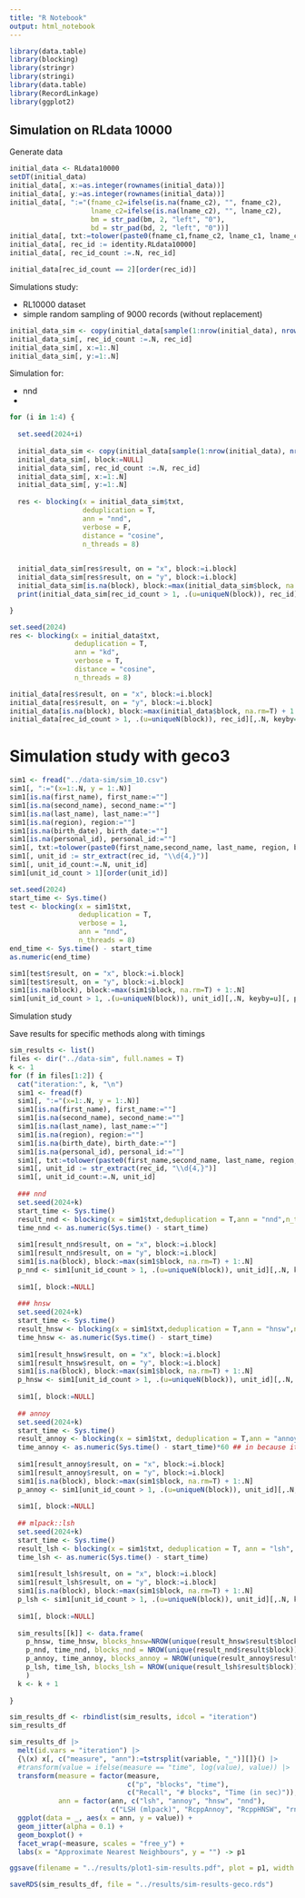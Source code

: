 ```yaml
---
title: "R Notebook"
output: html_notebook
---
```


```r
library(data.table)
library(blocking)
library(stringr)
library(stringi)
library(data.table)
library(RecordLinkage)
library(ggplot2)
```

## Simulation on RLdata 10000

Generate data

```r
initial_data <- RLdata10000
setDT(initial_data)
initial_data[, x:=as.integer(rownames(initial_data))]
initial_data[, y:=as.integer(rownames(initial_data))]
initial_data[, ":="(fname_c2=ifelse(is.na(fname_c2), "", fname_c2),
                    lname_c2=ifelse(is.na(lname_c2), "", lname_c2),
                    bm = str_pad(bm, 2, "left", "0"),
                    bd = str_pad(bd, 2, "left", "0"))]
initial_data[, txt:=tolower(paste0(fname_c1,fname_c2, lname_c1, lname_c2, by, bm, bd))]
initial_data[, rec_id := identity.RLdata10000]
initial_data[, rec_id_count :=.N, rec_id]

initial_data[rec_id_count == 2][order(rec_id)]
```

Simulations study:

+ RL10000 dataset
+ simple random sampling of 9000 records (without replacement)

```r
initial_data_sim <- copy(initial_data[sample(1:nrow(initial_data), nrow(initial_data)-1000, F), ])
initial_data_sim[, rec_id_count :=.N, rec_id]
initial_data_sim[, x:=1:.N]
initial_data_sim[, y:=1:.N]
```

Simulation for:

+ nnd
+ 
```r
for (i in 1:4) {
  
  set.seed(2024+i)
 
  initial_data_sim <- copy(initial_data[sample(1:nrow(initial_data), nrow(initial_data)-1000, F), ])
  initial_data_sim[, block:=NULL]
  initial_data_sim[, rec_id_count :=.N, rec_id]
  initial_data_sim[, x:=1:.N]
  initial_data_sim[, y:=1:.N]
  
  res <- blocking(x = initial_data_sim$txt, 
                  deduplication = T, 
                  ann = "nnd", 
                  verbose = F,
                  distance = "cosine",
                  n_threads = 8)

  
  initial_data_sim[res$result, on = "x", block:=i.block]
  initial_data_sim[res$result, on = "y", block:=i.block]
  initial_data_sim[is.na(block), block:=max(initial_data_sim$block, na.rm=T) + 1:.N]
  print(initial_data_sim[rec_id_count > 1, .(u=uniqueN(block)), rec_id][,.N, keyby=u][, p:=N/sum(N)*100][])

}
```


```r
set.seed(2024)
res <- blocking(x = initial_data$txt, 
                deduplication = T, 
                ann = "kd", 
                verbose = T,
                distance = "cosine",
                n_threads = 8)

initial_data[res$result, on = "x", block:=i.block]
initial_data[res$result, on = "y", block:=i.block]
initial_data[is.na(block), block:=max(initial_data$block, na.rm=T) + 1:.N]
initial_data[rec_id_count > 1, .(u=uniqueN(block)), rec_id][,.N, keyby=u]
```

# Simulation study with geco3 



```r
sim1 <- fread("../data-sim/sim_10.csv")
sim1[, ":="(x=1:.N, y = 1:.N)]
sim1[is.na(first_name), first_name:=""]
sim1[is.na(second_name), second_name:=""]
sim1[is.na(last_name), last_name:=""]
sim1[is.na(region), region:=""]
sim1[is.na(birth_date), birth_date:=""]
sim1[is.na(personal_id), personal_id:=""]
sim1[, txt:=tolower(paste0(first_name,second_name, last_name, region, birth_date, personal_id))]
sim1[, unit_id := str_extract(rec_id, "\\d{4,}")]
sim1[, unit_id_count:=.N, unit_id]
sim1[unit_id_count > 1][order(unit_id)]
```

```r
set.seed(2024)
start_time <- Sys.time()
test <- blocking(x = sim1$txt,
                 deduplication = T,
                 verbose = 1,
                 ann = "nnd",
                 n_threads = 8)
end_time <- Sys.time() - start_time
as.numeric(end_time)

sim1[test$result, on = "x", block:=i.block]
sim1[test$result, on = "y", block:=i.block]
sim1[is.na(block), block:=max(sim1$block, na.rm=T) + 1:.N]
sim1[unit_id_count > 1, .(u=uniqueN(block)), unit_id][,.N, keyby=u][, p:=N/sum(N)][u == 1]$p
```

Simulation study

Save results for specific methods along with timings

```r
sim_results <- list()
files <- dir("../data-sim", full.names = T)
k <- 1
for (f in files[1:2]) {
  cat("iteration:", k, "\n")
  sim1 <- fread(f)
  sim1[, ":="(x=1:.N, y = 1:.N)]
  sim1[is.na(first_name), first_name:=""]
  sim1[is.na(second_name), second_name:=""]
  sim1[is.na(last_name), last_name:=""]
  sim1[is.na(region), region:=""]
  sim1[is.na(birth_date), birth_date:=""]
  sim1[is.na(personal_id), personal_id:=""]
  sim1[, txt:=tolower(paste0(first_name,second_name, last_name, region, birth_date, personal_id))]
  sim1[, unit_id := str_extract(rec_id, "\\d{4,}")]
  sim1[, unit_id_count:=.N, unit_id]
 
  ### nnd
  set.seed(2024+k)
  start_time <- Sys.time()
  result_nnd <- blocking(x = sim1$txt,deduplication = T,ann = "nnd",n_threads = 8)
  time_nnd <- as.numeric(Sys.time() - start_time)
  
  sim1[result_nnd$result, on = "x", block:=i.block]
  sim1[result_nnd$result, on = "y", block:=i.block]
  sim1[is.na(block), block:=max(sim1$block, na.rm=T) + 1:.N]
  p_nnd <- sim1[unit_id_count > 1, .(u=uniqueN(block)), unit_id][,.N, keyby=u][, p:=N/sum(N)][u == 1]$p
  
  sim1[, block:=NULL]
  
  ### hnsw
  set.seed(2024+k)
  start_time <- Sys.time()
  result_hnsw <- blocking(x = sim1$txt,deduplication = T,ann = "hnsw",n_threads = 8)
  time_hnsw <- as.numeric(Sys.time() - start_time)
  
  sim1[result_hnsw$result, on = "x", block:=i.block]
  sim1[result_hnsw$result, on = "y", block:=i.block]
  sim1[is.na(block), block:=max(sim1$block, na.rm=T) + 1:.N]
  p_hnsw <- sim1[unit_id_count > 1, .(u=uniqueN(block)), unit_id][,.N, keyby=u][, p:=N/sum(N)][u == 1]$p
  
  sim1[, block:=NULL]
  
  ## annoy
  set.seed(2024+k)
  start_time <- Sys.time()
  result_annoy <- blocking(x = sim1$txt, deduplication = T,ann = "annoy",n_threads = 8)
  time_annoy <- as.numeric(Sys.time() - start_time)*60 ## in because it is in minutes
  
  sim1[result_annoy$result, on = "x", block:=i.block]
  sim1[result_annoy$result, on = "y", block:=i.block]
  sim1[is.na(block), block:=max(sim1$block, na.rm=T) + 1:.N]
  p_annoy <- sim1[unit_id_count > 1, .(u=uniqueN(block)), unit_id][,.N, keyby=u][, p:=N/sum(N)][u == 1]$p
  
  sim1[, block:=NULL]
  
  ## mlpack::lsh
  set.seed(2024+k)
  start_time <- Sys.time()
  result_lsh <- blocking(x = sim1$txt, deduplication = T, ann = "lsh", n_threads = 8)
  time_lsh <- as.numeric(Sys.time() - start_time)
  
  sim1[result_lsh$result, on = "x", block:=i.block]
  sim1[result_lsh$result, on = "y", block:=i.block]
  sim1[is.na(block), block:=max(sim1$block, na.rm=T) + 1:.N]
  p_lsh <- sim1[unit_id_count > 1, .(u=uniqueN(block)), unit_id][,.N, keyby=u][, p:=N/sum(N)][u == 1]$p
  
  sim1[, block:=NULL]
  
  sim_results[[k]] <- data.frame(
    p_hnsw, time_hnsw, blocks_hnsw=NROW(unique(result_hnsw$result$block)),
    p_nnd, time_nnd, blocks_nnd = NROW(unique(result_nnd$result$block)),
    p_annoy, time_annoy, blocks_annoy = NROW(unique(result_annoy$result$block)),
    p_lsh, time_lsh, blocks_lsh = NROW(unique(result_lsh$result$block))
    )
  k <- k + 1
  
}

sim_results_df <- rbindlist(sim_results, idcol = "iteration")
sim_results_df
```


```r
sim_results_df |> 
  melt(id.vars = "iteration") |> 
  {\(x) x[, c("measure", "ann"):=tstrsplit(variable, "_")][]}() |>
  #transform(value = ifelse(measure == "time", log(value), value)) |>
  transform(measure = factor(measure, 
                             c("p", "blocks", "time"),
                             c("Recall", "# blocks", "Time (in sec)")),
            ann = factor(ann, c("lsh", "annoy", "hnsw", "nnd"), 
                         c("LSH (mlpack)", "RcppAnnoy", "RcppHNSW", "rnndescent"))) |> 
  ggplot(data = _, aes(x = ann, y = value)) + 
  geom_jitter(alpha = 0.1) + 
  geom_boxplot() + 
  facet_wrap(~measure, scales = "free_y") +
  labs(x = "Approximate Nearest Neighbours", y = "") -> p1

ggsave(filename = "../results/plot1-sim-results.pdf", plot = p1, width = 12, height = 5)
```

```r
saveRDS(sim_results_df, file = "../results/sim-results-geco.rds")
```


